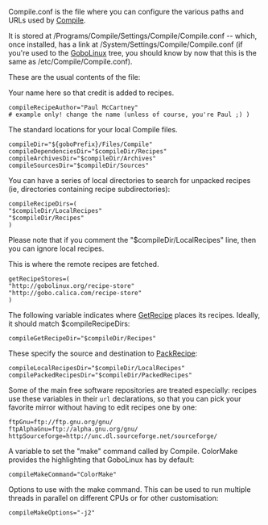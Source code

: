 Compile.conf is the file where you can configure the various paths and URLs used by [[Compile]].

It is stored at /Programs/Compile/Settings/Compile/Compile.conf -- which, once installed, has a link at /System/Settings/Compile/Compile.conf (if you're used to the [[GoboLinux]] tree, you should know by now that this is the same as /etc/Compile/Compile.conf).

These are the usual contents of the file:

Your name here so that credit is added to recipes.
<pre>
compileRecipeAuthor="Paul McCartney"
# example only! change the name (unless of course, you're Paul ;) )
</pre>

The standard locations for your local Compile files.
<pre>
compileDir="${goboPrefix}/Files/Compile"
compileDependenciesDir="$compileDir/Recipes"
compileArchivesDir="$compileDir/Archives"
compileSourcesDir="$compileDir/Sources"
</pre>

You can have a series of local directories to search for unpacked recipes (ie, directories containing recipe subdirectories):
<pre>
compileRecipeDirs=(
"$compileDir/LocalRecipes"
"$compileDir/Recipes"
)
</pre>
Please note that if you comment the "$compileDir/LocalRecipes" line, then you can ignore local recipes.


This is where the remote recipes are fetched.
<pre>
getRecipeStores=(
"http://gobolinux.org/recipe-store"
"http://gobo.calica.com/recipe-store"
)
</pre>

The following variable indicates where [[GetRecipe]] places its recipes. Ideally, it should match $compileRecipeDirs:
<pre>
compileGetRecipeDir="$compileDir/Recipes"
</pre>

These specify the source and destination to [[PackRecipe]]:
<pre>
compileLocalRecipesDir="$compileDir/LocalRecipes"
compilePackedRecipesDir="$compileDir/PackedRecipes"
</pre>

Some of the main free software repositories are treated especially: recipes use these variables in their <code>url</code> declarations, so that you can pick your favorite mirror without having to edit recipes one by one:
<pre>
ftpGnu=ftp://ftp.gnu.org/gnu/
ftpAlphaGnu=ftp://alpha.gnu.org/gnu/
httpSourceforge=http://unc.dl.sourceforge.net/sourceforge/
</pre>

A variable to set the "make" command called by Compile. ColorMake provides the highlighting that GoboLinux has by default:
<pre>
compileMakeCommand="ColorMake"
</pre>

Options to use with the make command. This can be used to run multiple threads in parallel on different CPUs or for other customisation:
<pre>
compileMakeOptions="-j2"
</pre>

{{Reference}}